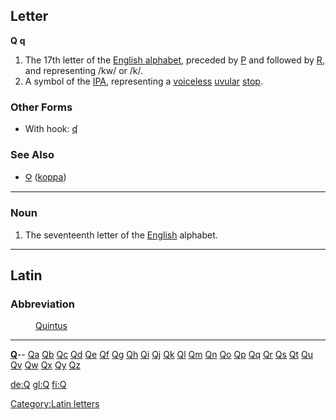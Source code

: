 ==Letter==
'''Q''' '''q'''

#The 17th letter of the [[Appendix:English alphabet|English alphabet]], preceded by [[P]] and followed by [[R]], and representing /kw/ or /k/.
#A symbol of the [[IPA]], representing a [[voiceless]] [[uvular]] [[stop]].
===Other Forms===
*With hook: [[ʠ]]
===See Also===
*[[Ϙ]] ([[koppa]])
[[Category:Latin letters]]
----

===Noun===

#The seventeenth letter of the [[English]] alphabet.
----

==Latin==
===Abbreviation===
: [[Quintus]]
----
{{indexletters1}}  '''[http://wiktionary.org/w/wiki.phtml?title=Special:Allpages&from=Q Q] '''-- [http://wiktionary.org/w/wiki.phtml?title=Special:Allpages&from=Qa Qa] [http://wiktionary.org/w/wiki.phtml?title=Special:Allpages&from=Qb Qb] [http://wiktionary.org/w/wiki.phtml?title=Special:Allpages&from=Qc Qc] [http://wiktionary.org/w/wiki.phtml?title=Special:Allpages&from=Qd Qd] [http://wiktionary.org/w/wiki.phtml?title=Special:Allpages&from=Qe Qe] [http://wiktionary.org/w/wiki.phtml?title=Special:Allpages&from=Qf Qf] [http://wiktionary.org/w/wiki.phtml?title=Special:Allpages&from=Qg Qg] [http://wiktionary.org/w/wiki.phtml?title=Special:Allpages&from=Qh Qh] [http://wiktionary.org/w/wiki.phtml?title=Special:Allpages&from=Qi Qi] [http://wiktionary.org/w/wiki.phtml?title=Special:Allpages&from=Qj Qj] [http://wiktionary.org/w/wiki.phtml?title=Special:Allpages&from=Qk Qk] [http://wiktionary.org/w/wiki.phtml?title=Special:Allpages&from=Ql Ql] [http://wiktionary.org/w/wiki.phtml?title=Special:Allpages&from=Qm Qm] [http://wiktionary.org/w/wiki.phtml?title=Special:Allpages&from=Qn Qn] [http://wiktionary.org/w/wiki.phtml?title=Special:Allpages&from=Qo Qo] [http://wiktionary.org/w/wiki.phtml?title=Special:Allpages&from=Qp Qp] [http://wiktionary.org/w/wiki.phtml?title=Special:Allpages&from=Qq Qq] [http://wiktionary.org/w/wiki.phtml?title=Special:Allpages&from=Qr Qr] [http://wiktionary.org/w/wiki.phtml?title=Special:Allpages&from=Qs Qs] [http://wiktionary.org/w/wiki.phtml?title=Special:Allpages&from=Qt Qt] [http://wiktionary.org/w/wiki.phtml?title=Special:Allpages&from=Qu Qu] [http://wiktionary.org/w/wiki.phtml?title=Special:Allpages&from=Qv Qv] [http://wiktionary.org/w/wiki.phtml?title=Special:Allpages&from=Qw Qw] [http://wiktionary.org/w/wiki.phtml?title=Special:Allpages&from=Qx Qx] [http://wiktionary.org/w/wiki.phtml?title=Special:Allpages&from=Qy Qy] [http://wiktionary.org/w/wiki.phtml?title=Special:Allpages&from=Qz Qz]<br>
{{indexletters2}}

[[de:Q]]
[[gl:Q]]
[[fi:Q]]